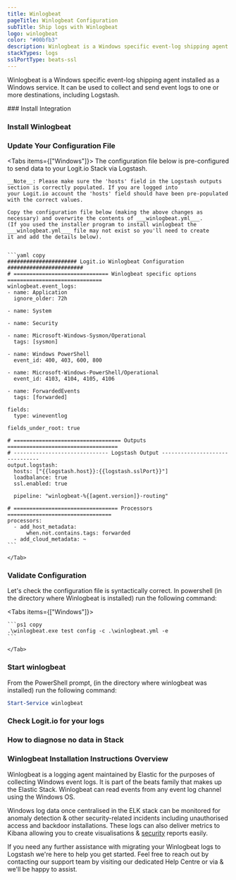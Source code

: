 ```yaml
---
title: Winlogbeat
pageTitle: Winlogbeat Configuration
subTitle: Ship logs with Winlogbeat
logo: winlogbeat
color: "#00bfb3"
description: Winlogbeat is a Windows specific event-log shipping agent. It can be used to collect and send event logs to one or more destinations.
stackTypes: logs
sslPortType: beats-ssl
---
```


Winlogbeat is a Windows specific event-log shipping agent installed as a Windows service. It can be used to collect and send 
event logs to one or more destinations, including Logstash.

<Steps>
  ### Install Integration
  <InstallIntegration/>

  ### Install Winlogbeat

  <InstallWindowsBeat
    beatname = "winlogbeat"
    version = "8.12.2"
  />

  ### Update Your Configuration File

  <Tabs items={["Windows"]}>
    <Tab>
    The configuration file below is pre-configured to send data to your Logit.io Stack via Logstash.

    __Note__: Please make sure the 'hosts' field in the Logstash outputs section is correctly populated. If you are logged into 
    your Logit.io account the 'hosts' field should have been pre-populated with the correct values.
    
    Copy the configuration file below (making the above changes as necessary) and overwrite the contents of ___winlogbeat.yml___. 
    (If you used the installer program to install winlogbeat the ___winlogbeat.yml___ file may not exist so you'll need to create 
    it and add the details below).


    ```yaml copy
    ###################### Logit.io Winlogbeat Configuration ########################
    # ============================== Winlogbeat specific options ==============================
    winlogbeat.event_logs:
    - name: Application
      ignore_older: 72h

    - name: System

    - name: Security

    - name: Microsoft-Windows-Sysmon/Operational
      tags: [sysmon]
    
    - name: Windows PowerShell
      event_id: 400, 403, 600, 800

    - name: Microsoft-Windows-PowerShell/Operational
      event_id: 4103, 4104, 4105, 4106

    - name: ForwardedEvents
      tags: [forwarded]    

    fields:
      type: wineventlog

    fields_under_root: true  

    # ================================== Outputs ===================================
    # ------------------------------ Logstash Output -------------------------------
    output.logstash:
      hosts: ["{{logstash.host}}:{{logstash.sslPort}}"]
      loadbalance: true
      ssl.enabled: true

      pipeline: "winlogbeat-%{[agent.version]}-routing"

    # ================================= Processors =================================
    processors:
      - add_host_metadata:
          when.not.contains.tags: forwarded
      - add_cloud_metadata: ~
    ```

    </Tab>
  </Tabs>

  ### Validate Configuration

  Let's check the configuration file is syntactically correct. In powershell (in the directory where Winlogbeat is installed) run the following command:
  
  <Tabs items={["Windows"]}>
    <Tab>
    
    ```ps1 copy
    .\winlogbeat.exe test config -c .\winlogbeat.yml -e
    ```

    </Tab>
  </Tabs>

  ### Start winlogbeat

  From the PowerShell prompt, (in the directory where winlogbeat was installed) run the following command:

  ```ps1 copy
  Start-Service winlogbeat
  ```

  ### Check Logit.io for your logs
  <LaunchStack utmMedium="logs" utmCampaign="winlogbeat" source="winlogbeat" />

  ### How to diagnose no data in Stack

  <DiagnoseNoData />

</Steps>

### Winlogbeat Installation Instructions Overview

Winlogbeat is a logging agent maintained by Elastic for the purposes of collecting Windows event logs. It is part of the beats family 
that makes up the Elastic Stack. Winlogbeat can read events from any event log channel using the Windows OS.

Windows log data once centralised in the ELK stack can be monitored for anomaly detection & other security-related incidents including 
unauthorised access and backdoor installations. These logs can also deliver metrics to Kibana allowing you to create visualisations & 
[security](https://logit.io/about-us/security) reports easily.

If you need any further assistance with migrating your Winlogbeat logs to Logstash we're here to help you get started. Feel free to reach out by 
contacting our support team by visiting our dedicated Help Centre or via <IntercomButton text="live chat" /> & we'll be happy to assist.





